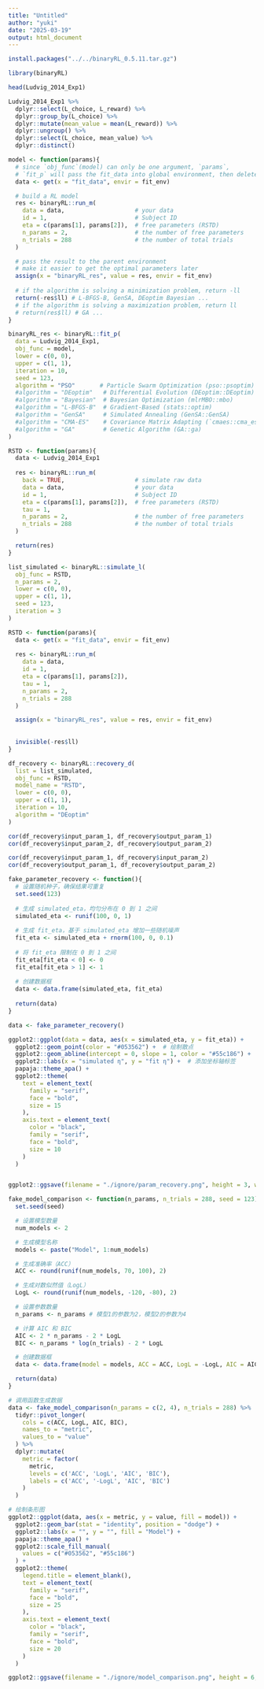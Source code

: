 ```yaml
---
title: "Untitled"
author: "yuki"
date: "2025-03-19"
output: html_document
---
```

```r
install.packages("../../binaryRL_0.5.11.tar.gz")
```

```r
library(binaryRL)
```

```r
head(Ludvig_2014_Exp1)
```

```r
Ludvig_2014_Exp1 %>%
  dplyr::select(L_choice, L_reward) %>%
  dplyr::group_by(L_choice) %>%
  dplyr::mutate(mean_value = mean(L_reward)) %>%
  dplyr::ungroup() %>%
  dplyr::select(L_choice, mean_value) %>%
  dplyr::distinct()
```

```r
model <- function(params){
  # since `obj_func`(model) can only be one argument, `params`, 
  # `fit_p` will pass the fit_data into global environment, then delete it.
  data <- get(x = "fit_data", envir = fit_env) 

  # build a RL model
  res <- binaryRL::run_m(
    data = data,                    # your data
    id = 1,                         # Subject ID
    eta = c(params[1], params[2]),  # free parameters (RSTD)
    n_params = 2,                   # the number of free parameters
    n_trials = 288                  # the number of total trials
  )

  # pass the result to the parent environment
  # make it easier to get the optimal parameters later
  assign(x = "binaryRL_res", value = res, envir = fit_env)
  
  # if the algorithm is solving a minimization problem, return -ll
  return(-res$ll) # L-BFGS-B, GenSA, DEoptim Bayesian ...
  # if the algorithm is solving a maximization problem, return ll
  # return(res$ll) # GA ...
}
```


```r
binaryRL_res <- binaryRL::fit_p(
  data = Ludvig_2014_Exp1,
  obj_func = model,
  lower = c(0, 0),
  upper = c(1, 1),
  iteration = 10,
  seed = 123,
  algorithm = "PSO"       # Particle Swarm Optimization (pso::psoptim)
  #algorithm = "DEoptim"   # Differential Evolution (DEoptim::DEoptim)
  #algorithm = "Bayesian"  # Bayesian Optimization (mlrMBO::mbo)
  #algorithm = "L-BFGS-B"  # Gradient-Based (stats::optim)
  #algorithm = "GenSA"     # Simulated Annealing (GenSA::GenSA)
  #algorithm = "CMA-ES"    # Covariance Matrix Adapting (`cmaes::cma_es`)
  #algorithm = "GA"        # Genetic Algorithm (GA::ga)
)
```


```r
RSTD <- function(params){
  data <- Ludvig_2014_Exp1
  
  res <- binaryRL::run_m(
    back = TRUE,                    # simulate raw data
    data = data,                    # your data
    id = 1,                         # Subject ID
    eta = c(params[1], params[2]),  # free parameters (RSTD)
    tau = 1,
    n_params = 2,                   # the number of free parameters
    n_trials = 288                  # the number of total trials
  )

  return(res)
}

list_simulated <- binaryRL::simulate_l(
  obj_func = RSTD,
  n_params = 2, 
  lower = c(0, 0),
  upper = c(1, 1),
  seed = 123,
  iteration = 3
)
```

```r
RSTD <- function(params){
  data <- get(x = "fit_data", envir = fit_env) 
  
  res <- binaryRL::run_m(
    data = data,                    
    id = 1,                         
    eta = c(params[1], params[2]),  
    tau = 1,
    n_params = 2,                   
    n_trials = 288                 
  )

  assign(x = "binaryRL_res", value = res, envir = fit_env)
  
  
  invisible(-res$ll)
}

df_recovery <- binaryRL::recovery_d(
  list = list_simulated,
  obj_func = RSTD,
  model_name = "RSTD",
  lower = c(0, 0),
  upper = c(1, 1),
  iteration = 10,
  algorithm = "DEoptim"
)
```

```r
cor(df_recovery$input_param_1, df_recovery$output_param_1)
cor(df_recovery$input_param_2, df_recovery$output_param_2)

cor(df_recovery$input_param_1, df_recovery$input_param_2)
cor(df_recovery$output_param_1, df_recovery$output_param_2)
```


```r
fake_parameter_recovery <- function(){
  # 设置随机种子，确保结果可重复
  set.seed(123)
  
  # 生成 simulated_eta，均匀分布在 0 到 1 之间
  simulated_eta <- runif(100, 0, 1)
  
  # 生成 fit_eta，基于 simulated_eta 增加一些随机噪声
  fit_eta <- simulated_eta + rnorm(100, 0, 0.1)
  
  # 将 fit_eta 限制在 0 到 1 之间
  fit_eta[fit_eta < 0] <- 0
  fit_eta[fit_eta > 1] <- 1
  
  # 创建数据框
  data <- data.frame(simulated_eta, fit_eta)
  
  return(data)
}

data <- fake_parameter_recovery()

ggplot2::ggplot(data = data, aes(x = simulated_eta, y = fit_eta)) +
  ggplot2::geom_point(color = "#053562") +  # 绘制散点
  ggplot2::geom_abline(intercept = 0, slope = 1, color = "#55c186") +  # 添加 y = x 的直线
  ggplot2::labs(x = "simulated η", y = "fit η") +  # 添加坐标轴标签
  papaja::theme_apa() +
  ggplot2::theme(
    text = element_text(
      family = "serif", 
      face = "bold",
      size = 15
    ),
    axis.text = element_text(
      color = "black",
      family = "serif", 
      face = "bold",
      size = 10
    )
  )


ggplot2::ggsave(filename = "./ignore/param_recovery.png", height = 3, width = 4)
```

```r
fake_model_comparison <- function(n_params, n_trials = 288, seed = 123) {
  set.seed(seed)

  # 设置模型数量
  num_models <- 2

  # 生成模型名称
  models <- paste("Model", 1:num_models)

  # 生成准确率（ACC）
  ACC <- round(runif(num_models, 70, 100), 2)

  # 生成对数似然值（LogL）
  LogL <- round(runif(num_models, -120, -80), 2)

  # 设置参数数量
  n_params <- n_params # 模型1的参数为2，模型2的参数为4

  # 计算 AIC 和 BIC
  AIC <- 2 * n_params - 2 * LogL
  BIC <- n_params * log(n_trials) - 2 * LogL

  # 创建数据框
  data <- data.frame(model = models, ACC = ACC, LogL = -LogL, AIC = AIC, BIC = BIC)

  return(data)
}

# 调用函数生成数据
data <- fake_model_comparison(n_params = c(2, 4), n_trials = 288) %>%
  tidyr::pivot_longer(
    cols = c(ACC, LogL, AIC, BIC), 
    names_to = "metric", 
    values_to = "value"
  ) %>%
  dplyr::mutate(
    metric = factor(
      metric, 
      levels = c('ACC', 'LogL', 'AIC', 'BIC'),
      labels = c('ACC', '-LogL', 'AIC', 'BIC')
    )
  )

# 绘制条形图
ggplot2::ggplot(data, aes(x = metric, y = value, fill = model)) +
  ggplot2::geom_bar(stat = "identity", position = "dodge") +
  ggplot2::labs(x = "", y = "", fill = "Model") +
  papaja::theme_apa() +
  ggplot2::scale_fill_manual(
    values = c("#053562", "#55c186")
  ) +
  ggplot2::theme(
    legend.title = element_blank(),
    text = element_text(
      family = "serif", 
      face = "bold",
      size = 25
    ),
    axis.text = element_text(
      color = "black",
      family = "serif", 
      face = "bold",
      size = 20
    )
  )

ggplot2::ggsave(filename = "./ignore/model_comparison.png", height = 6, width = 8)
```

```r

```

